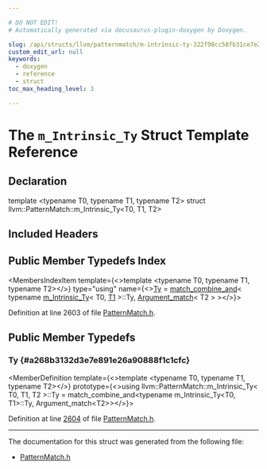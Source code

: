 ```yaml
---

# DO NOT EDIT!
# Automatically generated via docusaurus-plugin-doxygen by Doxygen.

slug: /api/structs/llvm/patternmatch/m-intrinsic-ty-322f98cc58fb31ce7e2b8167ba0b6efe
custom_edit_url: null
keywords:
  - doxygen
  - reference
  - struct
toc_max_heading_level: 3

---
```





# The `m_Intrinsic_Ty` Struct Template Reference

<DoxygenPage pluginConfig={pluginConfig}>



## Declaration

<CodeBlock>template &lt;typename T0, typename T1, typename T2&gt;
struct llvm::PatternMatch::m_Intrinsic_Ty&lt;T0, T1, T2&gt;</CodeBlock>

## Included Headers

<IncludesList>
<IncludesListItem
  filePath="llvm/IR/PatternMatch.h"
  permalink="/docs/api/files/include/include/llvm/include/llvm/ir/patternmatch-h"
  isLocal="true" />
</IncludesList>

## Public Member Typedefs Index

<MembersIndex>

<MembersIndexItem
  template={<>template &lt;typename T0, typename T1, typename T2&gt;</>}
  type="using"
  name={<><a href="#a268b3132d3e7e891e26a90888f1c1cfc">Ty</a> = <a href="/docs/api/structs/llvm/patternmatch/match-combine-and">match&#95;combine&#95;and</a>&lt; typename <a href="/docs/api/structs/llvm/patternmatch/m-intrinsic-ty">m&#95;Intrinsic&#95;Ty</a>&lt; T0, <a href="/docs/api/files/lib/lib/target/lib/target/mips/mips16isellowering-cpp/#ac16509a75e3d3fc46b9df1726be486ec">T1</a> &gt;::Ty, <a href="/docs/api/structs/llvm/patternmatch/argument-match">Argument&#95;match</a>&lt; T2 &gt; &gt;</>}>
</MembersIndexItem>

</MembersIndex>


Definition at line 2603 of file <a href="/docs/api/files/include/include/llvm/include/llvm/ir/patternmatch-h">PatternMatch.h</a>.

<SectionDefinition>

## Public Member Typedefs

### Ty {#a268b3132d3e7e891e26a90888f1c1cfc}

<MemberDefinition
  template={<>template &lt;typename T0, typename T1, typename T2&gt;</>}
  prototype={<>using llvm::PatternMatch::m&#95;Intrinsic&#95;Ty&lt; T0, T1, T2 &gt;::Ty =  match&#95;combine&#95;and&lt;typename m&#95;Intrinsic&#95;Ty&lt;T0, T1&gt;::Ty,
                               Argument&#95;match&lt;T2&gt;&gt;</>}>

Definition at line <a href="/docs/api/files/include/include/llvm/include/llvm/ir/patternmatch-h/#l02604">2604</a> of file <a href="/docs/api/files/include/include/llvm/include/llvm/ir/patternmatch-h">PatternMatch.h</a>.
</MemberDefinition>

</SectionDefinition>

<hr/>

The documentation for this struct was generated from the following file:

<ul>
<li><a href="/docs/api/files/include/include/llvm/include/llvm/ir/patternmatch-h">PatternMatch.h</a></li>
</ul>

</DoxygenPage>
